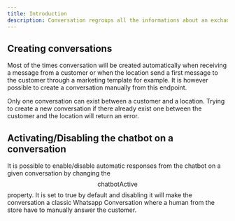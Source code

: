 ```yaml
---
title: Introduction
description: Conversation regroups all the informations about an exchange between a customer and a location including the chatbot memory.
---
```


## Creating conversations

Most of the times conversation will be created automatically when receiving a message from a customer or when the location send a first message to the customer through a marketing template for example. It is however possible to create a conversation manually from this endpoint.

<Info>
  Only one conversation can exist between a customer and a location. Trying to
  create a new conversation if there already exist one between the customer and
  the location will return an error.
</Info>

## Activating/Disabling the chatbot on a conversation

It is possible to enable/disable automatic responses from the chatbot on a given conversation by changing the $$\mathrm{chatbotActive}$$ property. It is set to true by default and disabling it will make the conversation a classic Whatsapp Conversation where a human from the store have to manually answer the customer.
